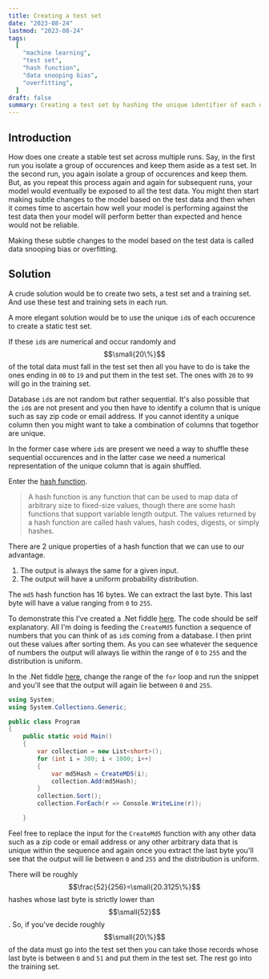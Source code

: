 ```yaml
---
title: Creating a test set
date: "2023-08-24"
lastmod: "2023-08-24"
tags:
  [
    "machine learning",
    "test set",
    "hash function",
    "data snooping bias",
    "overfitting",
  ]
draft: false
summary: Creating a test set by hashing the unique identifier of each occurence
---
```


## Introduction

How does one create a stable test set across multiple runs. Say, in the first run you isolate a group of
occurences and keep them aside as a test set. In the second run, you again isolate a group of occurences and keep them.
But, as you repeat this process again and again for subsequent runs, your model would eventually be exposed
to all the test data. You might then start making subtle changes to the model based on the test data and then when it
comes time to ascertain how well your model is performing against the test data then your model will perform better
than expected and hence would not be reliable.

Making these subtle changes to the model based on the test data is called data snooping bias or overfitting.

## Solution

A crude solution would be to create two sets, a test set and a training set. And use these test and training sets in each
run.

A more elegant solution would be to use the unique `id`s of each occurence to create a static test set.

If these `id`s are numerical and occur randomly and $$\small{20\%}$$ of the total data must fall in the test set then all you
have to do is take the ones ending in `00` to `19` and put them in the test set. The ones with `20` to `99` will go in
the training set.

Database `id`s are not random but rather sequential. It's also possible that the `id`s are not present and you then have
to identify a column that is unique such as say zip code or email address. If you cannot identity a unique column then you
might want to take a combination of columns that togethor are unique.

In the former case where `id`s are present we need a way to shuffle these sequential occurences and in the latter case
we need a numerical representation of the unique column that is again shuffled.

Enter the [hash function](https://en.wikipedia.org/wiki/Hash_function).

> A hash function is any function that can be used to map data of arbitrary size to fixed-size values,
> though there are some hash functions that support variable length output. The values returned by a hash function are called hash values, hash codes, digests, or simply hashes.

There are 2 unique properties of a hash function that we can use to our advantage.

1. The output is always the same for a given input.
2. The output will have a uniform probability distribution.

The `md5` hash function has 16 bytes. We can extract the last byte. This last byte will have a value ranging from `0` to `255`.

To demonstrate this I've created a .Net fiddle [here](https://dotnetfiddle.net/hCrDpf).
The code should be self explanatory. All I'm doing is feeding the `CreateMd5` function a sequence of numbers that you
can think of as `id`s coming from a database. I then print out these values after sorting them. As you can see whatever the
sequence of numbers the output will always lie within the range of `0` to `255` and the distribution is uniform.

In the .Net fiddle [here](https://dotnetfiddle.net/hCrDpf), change the range of the `for` loop and run the snippet and
you'll see that the output will again lie between `0` and `255`.

```csharp {9}
using System;
using System.Collections.Generic;

public class Program
{
	public static void Main()
	{
		var collection = new List<short>();
		for (int i = 300; i < 1000; i++)
		{
			var md5Hash = CreateMD5(i);
			collection.Add(md5Hash);
		}
		collection.Sort();
		collection.ForEach(r => Console.WriteLine(r));

	}

```

Feel free to replace the input for the `CreateMd5` function with any other data such as a zip code or email address
or any other arbitrary data that is unique within the sequence and again once you extract the last byte you'll see that the output will lie between
`0` and `255` and the distribution is uniform.

There will be roughly $$\frac{52}{256}=\small{20.3125\%}$$ hashes whose last byte is strictly lower than $$\small{52}$$. So, if you've
decide roughly $$\small{20\%}$$ of the data must go into the test set then you can take those records whose last byte is between
`0` and `51` and put them in the test set. The rest go into the training set.
